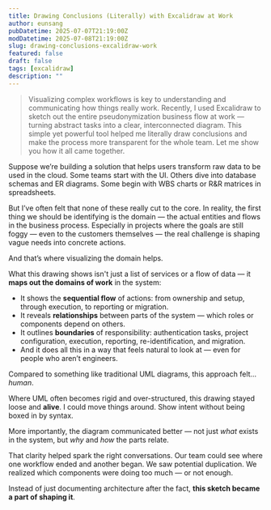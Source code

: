 ```yaml
---
title: Drawing Conclusions (Literally) with Excalidraw at Work
author: eunsang
pubDatetime: 2025-07-07T21:19:00Z
modDatetime: 2025-07-08T21:19:00Z
slug: drawing-conclusions-excalidraw-work
featured: false
draft: false
tags: [excalidraw]
description: ""
---
```



> Visualizing complex workflows is key to understanding and communicating how things really work.
> Recently, I used Excalidraw to sketch out the entire pseudonymization business flow at work — turning abstract tasks into a clear, interconnected diagram. This simple yet powerful tool helped me literally draw conclusions and make the process more transparent for the whole team.
> Let me show you how it all came together.

Suppose we’re building a solution that helps users transform raw data to be used in the cloud. Some teams start with the UI. Others dive into database schemas and ER diagrams. Some begin with WBS charts or R&R matrices in spreadsheets.

But I’ve often felt that none of these really cut to the core. In reality, the first thing we should be identifying is the domain — the actual entities and flows in the business process. Especially in projects where the goals are still foggy — even to the customers themselves — the real challenge is shaping vague needs into concrete actions.

And that’s where visualizing the domain helps.

<ExcalidrawSVG
  src={pseudonymizationBusinessFlow}
  alt="Pseudonymization business flow diagram"
  caption="Pseudonymization business flow diagram"
/>

What this drawing shows isn't just a list of services or a flow of data — it **maps out the domains of work** in the system:

- It shows the **sequential flow** of actions: from ownership and setup, through execution, to reporting or migration.
- It reveals **relationships** between parts of the system — which roles or components depend on others.
- It outlines **boundaries** of responsibility: authentication tasks, project configuration, execution, reporting, re-identification, and migration.
- And it does all this in a way that feels natural to look at — even for people who aren’t engineers.

Compared to something like traditional UML diagrams, this approach felt… *human*.  

Where UML often becomes rigid and over-structured, this drawing stayed loose and **alive**. I could move things around. Show intent without being boxed in by syntax.  

More importantly, the diagram communicated better — not just *what* exists in the system, but *why* and *how* the parts relate.

That clarity helped spark the right conversations. Our team could see where one workflow ended and another began. We saw potential duplication. We realized which components were doing too much — or not enough.  

Instead of just documenting architecture after the fact, **this sketch became a part of shaping it**.

